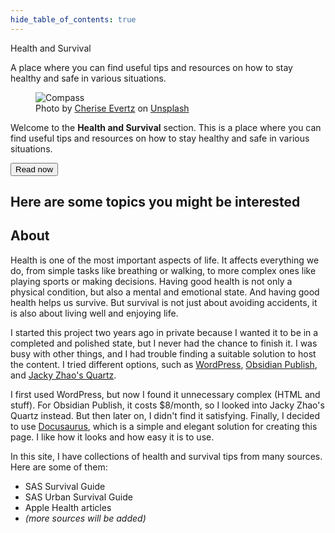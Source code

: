 ```yaml
---
hide_table_of_contents: true
---
```



<div className="row align-items-center"> <div className="col-md-4"> <div className="display-6 mb-4">Health and Survival</div> <p>A place where you can find useful tips and resources on how to stay healthy and safe in various situations.</p> </div> <div className="col-md-8 d-flex justify-content-center"> <figure className="figure"> <img src="/images/cherise-evertz-KdOAFDzB_Mg-unsplash.webp" className="figure-img img-fluid" alt="Compass" /> <figcaption className="figure-caption text-center"> Photo by <a href="https://unsplash.com/@cherise_raphy_co">Cherise Evertz<i className="bi bi-box-arrow-up-right ms-1"></i></a> on <a href="https://unsplash.com/photos/compass-KdOAFDzB_Mg">Unsplash<i className="bi bi-box-arrow-up-right ms-1"></i></a> </figcaption> </figure> </div> </div>

Welcome to the **Health and Survival** section. This is a place where you can find useful tips and resources on how to stay healthy and safe in various situations.

<div className="text-center mb-3"><Button variant="success" href="/home">Read now<i className="bi bi-arrow-right ms-2"></i></Button></div>

## Here are some topics you might be interested

<HomePageCarousel />

## About

Health is one of the most important aspects of life. It affects everything we do, from simple tasks like breathing or walking, to more complex ones like playing sports or making decisions. Having good health is not only a physical condition, but also a mental and emotional state. And having good health helps us survive. But survival is not just about avoiding accidents, it is also about living well and enjoying life.

I started this project two years ago in private because I wanted it to be in a completed and polished state, but I never had the chance to finish it. I was busy with other things, and I had trouble finding a suitable solution to host the content. I tried different options, such as [WordPress<i className="bi bi-box-arrow-up-right ms-1"></i>](https://wordpress.org/), [Obsidian Publish<i className="bi bi-box-arrow-up-right ms-1"></i>](https://obsidian.md/publish), and [Jacky Zhao's Quartz<i className="bi bi-box-arrow-up-right ms-1"></i>](https://github.com/jackyzha0/quartz).

I first used WordPress, but now I found it unnecessary complex (HTML and stuff). For Obsidian Publish, it costs $8/month, so I looked into Jacky Zhao's Quartz instead. But then later on, I didn't find it satisfying. Finally, I decided to use [Docusaurus<i className="bi bi-box-arrow-up-right ms-1"></i>](https://docusaurus.io/), which is a simple and elegant solution for creating this page. I like how it looks and how easy it is to use.

In this site, I have collections of health and survival tips from many sources. Here are some of them:

- SAS Survival Guide
- SAS Urban Survival Guide
- Apple Health articles
- _(more sources will be added)_
